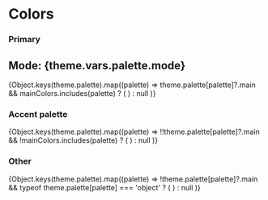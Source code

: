 
<Meta title="1. Brand/Colors" />

# Colors

### Primary

## Mode: {theme.vars.palette.mode}

<ColorPalette>
  {Object.keys(theme.palette).map((palette) =>
    theme.palette[palette]?.main && mainColors.includes(palette) ? (
      <ColorItem title={palette.toUpperCase()} subtitle={palette} colors={theme.palette[palette]} />
    ) : null
  )}
</ColorPalette>

### Accent palette

<ColorPalette>
  {Object.keys(theme.palette).map((palette) =>
    !!theme.palette[palette]?.main && !mainColors.includes(palette) ? (
      <ColorItem title={palette.toUpperCase()} subtitle={palette} colors={theme.palette[palette]} />
    ) : null
  )}
</ColorPalette>

### Other

<ColorPalette>
  {Object.keys(theme.palette).map((palette) =>
    !theme.palette[palette]?.main && typeof theme.palette[palette] === 'object' ? (
      <ColorItem title={palette.toUpperCase()} subtitle={palette} colors={theme.palette[palette]} />
    ) : null
  )}
</ColorPalette>
